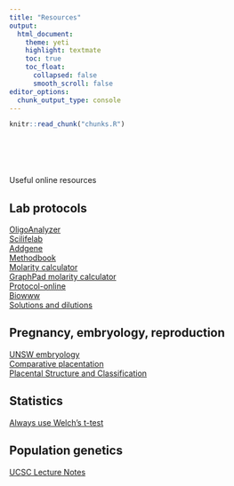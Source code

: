 ```yaml
---
title: "Resources"
output: 
  html_document:
    theme: yeti
    highlight: textmate
    toc: true
    toc_float:
      collapsed: false
      smooth_scroll: false
editor_options: 
  chunk_output_type: console
---
```


<!-- The file chunks.R contains chunks that define default settings -->
```r
knitr::read_chunk("chunks.R")
```

<!-- Update knitr chunk options -->
```r
```

<!-- Insert the date the file was last updated -->
```r
```

<!-- Insert the code version (Git commit SHA1) if Git repository exists and R
 package git2r is installed -->
```r
```

<!-- packages -->
```r
```

<!-- custom defined functions -->
```r
```

Useful online resources

## Lab protocols

[OligoAnalyzer](http://idtdna.com/calc/analyzer)  
[Scilifelab](http://www.scilifelab.com/)  
[Addgene](https://www.addgene.org/protocols/)  
[Methodbook](http://www.methodbook.net/)  
[Molarity calculator](https://owww.molgen.mpg.de/~soldatov/protocols/scripts/h01_04.html)  
[GraphPad molarity calculator](https://owww.molgen.mpg.de/~soldatov/protocols/scripts/h01_04.html)  
[Protocol-online](http://www.protocol-online.org/)  
[Biowww](http://www.biowww.net/)  
[Solutions and dilutions](https://www.training.nih.gov/assets/Lab_Math_II_Transcript_-_508.pdf)

## Pregnancy, embryology, reproduction

[UNSW embryology](https://embryology.med.unsw.edu.au)  
[Comparative placentation](http://placentation.ucsd.edu/homefs.html)  
[Placental Structure and Classification](http://www.vivo.colostate.edu/hbooks/pathphys/reprod/placenta/structure.html)


## Statistics

[Always use Welch's t-test](http://daniellakens.blogspot.co.uk/2015/01/always-use-welchs-t-test-instead-of.html)


## Population genetics

[UCSC Lecture Notes](http://bio.classes.ucsc.edu/bio107/bio107lectures.htm)